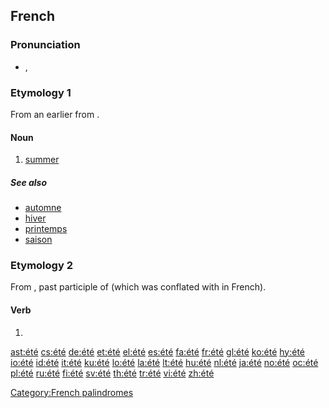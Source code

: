 {{also|ete|-ete|-eté}}
==French==

===Pronunciation===
* {{IPA|/e.te/|lang=fr}}, {{SAMPA|/e.te/}}

===Etymology 1===
From an earlier {{term|estet}} from {{etyl|la|fr}} {{term|aestas|lang=la}}.

====Noun====
{{fr-noun|m}}

# [[summer]]

=====See also=====
* [[automne]]
* [[hiver]]
* [[printemps]]
* [[saison]]

===Etymology 2===
From {{etyl|la|fr}} {{term|status|lang=la}}, past participle of {{term|stare|lang=la}} (which was conflated with {{term|esse|lang=fr}} in French).

====Verb====
{{infl|fr|verb form}}

# {{past participle of|lang=fr|[[être]]}}

[[Category:French palindromes]]

[[ast:été]]
[[cs:été]]
[[de:été]]
[[et:été]]
[[el:été]]
[[es:été]]
[[fa:été]]
[[fr:été]]
[[gl:été]]
[[ko:été]]
[[hy:été]]
[[io:été]]
[[id:été]]
[[it:été]]
[[ku:été]]
[[lo:été]]
[[la:été]]
[[lt:été]]
[[hu:été]]
[[nl:été]]
[[ja:été]]
[[no:été]]
[[oc:été]]
[[pl:été]]
[[ru:été]]
[[fi:été]]
[[sv:été]]
[[th:été]]
[[tr:été]]
[[vi:été]]
[[zh:été]]